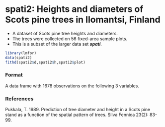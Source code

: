 spati2: Heights and diameters of Scots pine trees in Ilomantsi, Finland
===========================================================================
* A dataset of Scots pine tree heights and diameters. 
* The trees were collected on 56 fixed-area sample plots. 
* This is a subset of the larger data set ***spati***.

```r
library(lmfor)
data(spati2)
fithd(spati2$d,spati2$h,spati2$plot)
```

### Format

A data frame with 1678 observations on the following 3 variables.

### References

Pukkala, T. 1989. Prediction of tree diameter and height in a Scots pine stand as a function of the spatial pattern of trees. 
Silva Fennica 23(2): 83-99.

